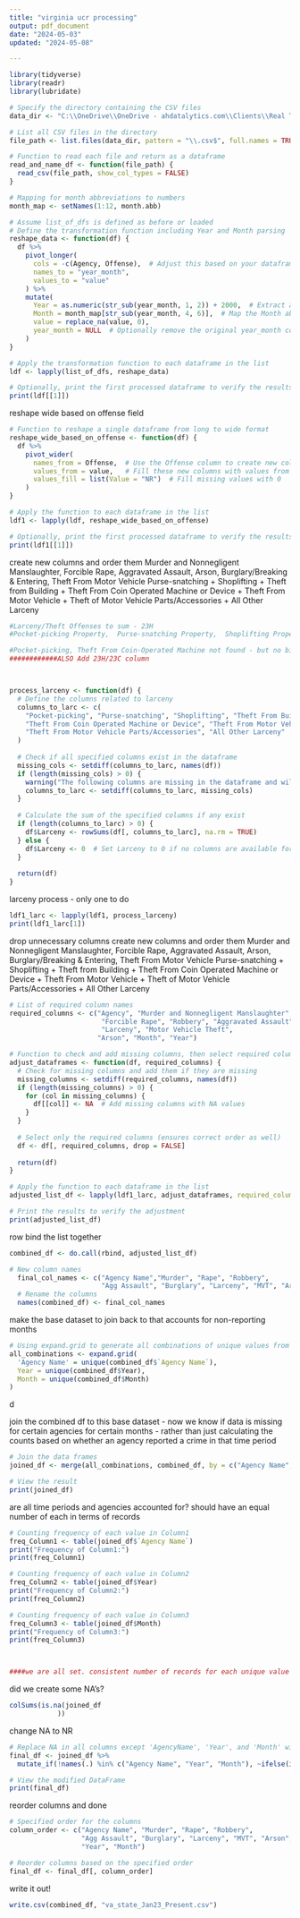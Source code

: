 ---
title: "virginia ucr processing"
output: pdf_document
date: "2024-05-03"
updated: "2024-05-08"

---

```{r}
library(tidyverse)
library(readr)
library(lubridate)

# Specify the directory containing the CSV files
data_dir <- "C:\\OneDrive\\OneDrive - ahdatalytics.com\\Clients\\Real Time Crime Index\\Open Source Data\\Virginia\\State UCR"  # Update this path

# List all CSV files in the directory
file_path <- list.files(data_dir, pattern = "\\.csv$", full.names = TRUE)

# Function to read each file and return as a dataframe
read_and_name_df <- function(file_path) {
  read_csv(file_path, show_col_types = FALSE)
}

# Mapping for month abbreviations to numbers
month_map <- setNames(1:12, month.abb)

# Assume list_of_dfs is defined as before or loaded
# Define the transformation function including Year and Month parsing
reshape_data <- function(df) {
  df %>%
    pivot_longer(
      cols = -c(Agency, Offense),  # Adjust this based on your dataframe columns
      names_to = "year_month",
      values_to = "value"
    ) %>%
    mutate(
      Year = as.numeric(str_sub(year_month, 1, 2)) + 2000,  # Extract and convert Year
      Month = month_map[str_sub(year_month, 4, 6)],  # Map the Month abbreviation to a number
      value = replace_na(value, 0),
      year_month = NULL  # Optionally remove the original year_month column
    )
}

# Apply the transformation function to each dataframe in the list
ldf <- lapply(list_of_dfs, reshape_data)

# Optionally, print the first processed dataframe to verify the results
print(ldf[[1]])

```
reshape wide based on offense field
```{r}
# Function to reshape a single dataframe from long to wide format
reshape_wide_based_on_offense <- function(df) {
  df %>%
    pivot_wider(
      names_from = Offense,  # Use the Offense column to create new columns
      values_from = value,   # Fill these new columns with values from the Value column
      values_fill = list(Value = "NR")  # Fill missing values with 0
    )
}

# Apply the function to each dataframe in the list
ldf1 <- lapply(ldf, reshape_wide_based_on_offense)

# Optionally, print the first processed dataframe to verify the results
print(ldf1[[1]])
```

create new columns and order them
Murder and Nonnegligent Manslaughter, Forcible Rape, Aggravated Assault, Arson, Burglary/Breaking & Entering, Theft From Motor Vehicle
Purse-snatching + Shoplifting + Theft from Building + Theft From Coin Operated Machine or Device + Theft From Motor Vehicle + Theft of Motor Vehicle Parts/Accessories + All Other Larceny
```{r}


#Larceny/Theft Offenses to sum - 23H
#Pocket-picking Property,  Purse-snatching Property,  Shoplifting Property,  Theft From Building Property,  Theft From Coin-Operated Machine or Device Property,  Theft From Motor Vehicle Property,  Theft of Motor Vehicle Parts or Accessories Property,All Other Larceny Property

#Pocket-picking, Theft From Coin-Operated Machine not found - but no big
############ALSO Add 23H/23C column



process_larceny <- function(df) {
  # Define the columns related to larceny
  columns_to_larc <- c(
    "Pocket-picking", "Purse-snatching", "Shoplifting", "Theft From Building",
    "Theft From Coin Operated Machine or Device", "Theft From Motor Vehicle",
    "Theft From Motor Vehicle Parts/Accessories", "All Other Larceny"
  )
  
  # Check if all specified columns exist in the dataframe
  missing_cols <- setdiff(columns_to_larc, names(df))
  if (length(missing_cols) > 0) {
    warning("The following columns are missing in the dataframe and will be excluded from the sum: ", paste(missing_cols, collapse=", "))
    columns_to_larc <- setdiff(columns_to_larc, missing_cols)
  }
  
  # Calculate the sum of the specified columns if any exist
  if (length(columns_to_larc) > 0) {
    df$Larceny <- rowSums(df[, columns_to_larc], na.rm = TRUE)
  } else {
    df$Larceny <- 0  # Set Larceny to 0 if no columns are available for summing
  }
  
  return(df)
}
```
larceny process - only one to do
```{r}
ldf1_larc <- lapply(ldf1, process_larceny)
print(ldf1_larc[1])
```

drop unnecessary columns
create new columns and order them
Murder and Nonnegligent Manslaughter, Forcible Rape, Aggravated Assault, Arson, Burglary/Breaking & Entering, Theft From Motor Vehicle
Purse-snatching + Shoplifting + Theft from Building + Theft From Coin Operated Machine or Device + Theft From Motor Vehicle + Theft of Motor Vehicle Parts/Accessories + All Other Larceny
```{r}
# List of required column names
required_columns <- c("Agency", "Murder and Nonnegligent Manslaughter",
                       "Forcible Rape", "Robbery", "Aggravated Assault", "Burglary/Breaking & Entering",
                       "Larceny", "Motor Vehicle Theft",
                      "Arson", "Month", "Year")

# Function to check and add missing columns, then select required columns
adjust_dataframes <- function(df, required_columns) {
  # Check for missing columns and add them if they are missing
  missing_columns <- setdiff(required_columns, names(df))
  if (length(missing_columns) > 0) {
    for (col in missing_columns) {
      df[[col]] <- NA  # Add missing columns with NA values
    }
  }
  
  # Select only the required columns (ensures correct order as well)
  df <- df[, required_columns, drop = FALSE]
  
  return(df)
}

# Apply the function to each dataframe in the list
adjusted_list_df <- lapply(ldf1_larc, adjust_dataframes, required_columns = required_columns)

# Print the results to verify the adjustment
print(adjusted_list_df)
```
row bind the list together
```{r}
combined_df <- do.call(rbind, adjusted_list_df)
```

```{r}
# New column names
  final_col_names <- c("Agency Name","Murder", "Rape", "Robbery",
                       "Agg Assault", "Burglary", "Larceny", "MVT", "Arson", "Month", "Year")
  # Rename the columns
  names(combined_df) <- final_col_names
```




make the base dataset to join back to that accounts for non-reporting months
```{r}
# Using expand.grid to generate all combinations of unique values from three columns
all_combinations <- expand.grid(
  'Agency Name' = unique(combined_df$`Agency Name`),
  Year = unique(combined_df$Year),
  Month = unique(combined_df$Month)
)
```
d

join the combined df to this base dataset - now we know if data is missing for certain agencies for certain months - rather than just calculating the counts based on whether an agency reported a crime in that time period
```{r}
# Join the data frames
joined_df <- merge(all_combinations, combined_df, by = c("Agency Name", "Year", "Month"), all.x = TRUE)

# View the result
print(joined_df)
```
are all time periods and agencies accounted for? should have an equal number of each in terms of records
```{r}
# Counting frequency of each value in Column1
freq_Column1 <- table(joined_df$`Agency Name`)
print("Frequency of Column1:")
print(freq_Column1)

# Counting frequency of each value in Column2
freq_Column2 <- table(joined_df$Year)
print("Frequency of Column2:")
print(freq_Column2)

# Counting frequency of each value in Column3
freq_Column3 <- table(joined_df$Month)
print("Frequency of Column3:")
print(freq_Column3)



####we are all set. consistent number of records for each unique value in column now.
```
did we create some NA's?
```{r}
colSums(is.na(joined_df
            ))
```



change NA to NR
```{r}
# Replace NA in all columns except 'AgencyName', 'Year', and 'Month' with "NR"
final_df <- joined_df %>%
  mutate_if(!names(.) %in% c("Agency Name", "Year", "Month"), ~ifelse(is.na(.), "NR", .))

# View the modified DataFrame
print(final_df)
```
reorder columns and done
```{r}
# Specified order for the columns
column_order <- c("Agency Name", "Murder", "Rape", "Robbery", 
                  "Agg Assault", "Burglary", "Larceny", "MVT", "Arson",
                  "Year", "Month")

# Reorder columns based on the specified order
final_df <- final_df[, column_order]
```

write it out!
```{r}
write.csv(combined_df, "va_state_Jan23_Present.csv")
```
